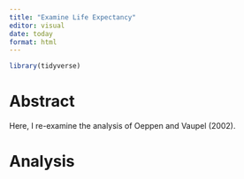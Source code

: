 ```yaml
---
title: "Examine Life Expectancy"
editor: visual
date: today
format: html
---
```


```r
library(tidyverse)
```

# Abstract

Here, I re-examine the analysis of Oeppen and Vaupel (2002).

# Analysis